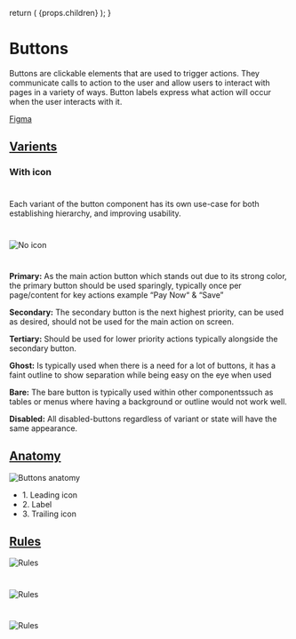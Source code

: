 

  return (
    <Layout
      title="Design"
      sideNav="design"
      editPageRoute="design/components/buttons"
      shouldIncludePageIndex
    >
      {props.children}
    </Layout>
  );
}

# Buttons

<IntroText>
  Buttons are clickable elements that are used to trigger actions. They
  communicate calls to action to the user and allow users to interact with pages
  in a variety of ways. Button labels express what action will occur when the
  user interacts with it.
</IntroText>

[Figma](<https://www.figma.com/file/W3hxWj6VZydNaNGJSGxRsV/TableKit-Components-(3.0)?node-id=1635%3A4921>)

## [Varients](website/src/design/components/buttons.html#varients)

### With icon

#

Each variant of the button component has its own use-case for both establishing hierarchy, and improving usability.

#

![No icon](/static/img/components/button-varients.png 'Badges with no icon')

#

**Primary:**
As the main action button which stands out due to its strong color, the primary button should be used sparingly, typically once per page/content for key actions example “Pay Now“ & “Save”

**Secondary:**
The secondary button is the next highest priority, can be used as desired, should not be used for the main action on screen.

**Tertiary:**
Should be used for lower priority actions typically alongside the secondary button.

**Ghost:**
Is typically used when there is a need for a lot of buttons, it has a faint outline to show separation while being easy on the eye when used

**Bare:**
The bare button is typically used within other componentssuch as tables or menus where having a background or outline would not work well.

**Disabled:**
All disabled-buttons regardless of variant or state will have the same appearance.

## [Anatomy](website/src/design/components/buttons.html#anatomy)

![Buttons anatomy](/static/img/components/anatomy-buttons.svg 'Anatomy of the badge component')

<ul>
  <li>1. Leading icon</li>
  <li>2. Label</li>
  <li>3. Trailing icon</li>
</ul>

## [Rules](website/src/design/components/badges.html#rules)

![Rules](/static/img/components/button-rule-1.png 'Badge rules #1')

#

![Rules](/static/img/components/button-rule-2.png 'Badge rules #2')

#

![Rules](/static/img/components/button-rule-3.png 'Badge rules #3')
